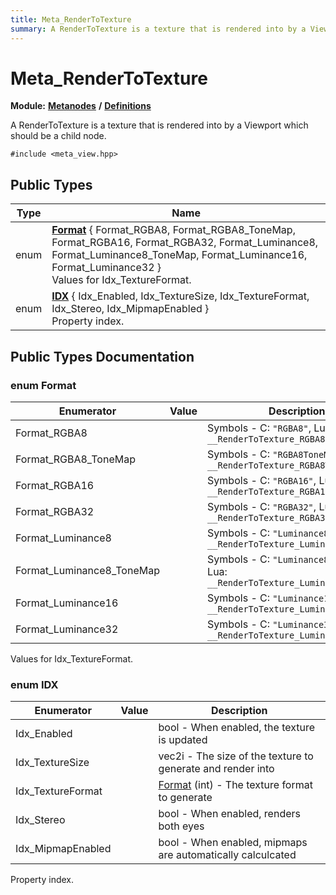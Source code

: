 ```yaml
---
title: Meta_RenderToTexture
summary: A RenderToTexture is a texture that is rendered into by a Viewport which should be a child node. 
---
```


# Meta_RenderToTexture

**Module:** **[Metanodes](../../modules/metanodes/index.mdx)** **/** **[Definitions](../../modules/metanodes/definitions.mdx)**

A RenderToTexture is a texture that is rendered into by a Viewport which should be a child node. 

`#include <meta_view.hpp>`

## Public Types

| Type           | Name           |
| -------------- | -------------- |
| enum| **[Format](#enum-format)** \{ Format_RGBA8, Format_RGBA8_ToneMap, Format_RGBA16, Format_RGBA32, Format_Luminance8, Format_Luminance8_ToneMap, Format_Luminance16, Format_Luminance32 \}<br />Values for Idx_TextureFormat.  |
| enum| **[IDX](#enum-idx)** \{ Idx_Enabled, Idx_TextureSize, Idx_TextureFormat, Idx_Stereo, Idx_MipmapEnabled \}<br />Property index.  |

## Public Types Documentation

### enum Format

| Enumerator | Value | Description |
| ---------- | ----- | ----------- |
| Format_RGBA8 | | Symbols - C: `"RGBA8"`, Lua: `__RenderToTexture_RGBA8`  |
| Format_RGBA8_ToneMap | | Symbols - C: `"RGBA8ToneMap"`, Lua: `__RenderToTexture_RGBA8ToneMap`  |
| Format_RGBA16 | | Symbols - C: `"RGBA16"`, Lua: `__RenderToTexture_RGBA16`  |
| Format_RGBA32 | | Symbols - C: `"RGBA32"`, Lua: `__RenderToTexture_RGBA32`  |
| Format_Luminance8 | | Symbols - C: `"Luminance8"`, Lua: `__RenderToTexture_Luminance8`  |
| Format_Luminance8_ToneMap | | Symbols - C: `"Luminance8ToneMap"`, Lua: `__RenderToTexture_Luminance8ToneMap`  |
| Format_Luminance16 | | Symbols - C: `"Luminance16"`, Lua: `__RenderToTexture_Luminance16`  |
| Format_Luminance32 | | Symbols - C: `"Luminance32"`, Lua: `__RenderToTexture_Luminance32`  |

Values for Idx_TextureFormat. 

### enum IDX

| Enumerator | Value | Description |
| ---------- | ----- | ----------- |
| Idx_Enabled | | bool - When enabled, the texture is updated   |
| Idx_TextureSize | | vec2i - The size of the texture to generate and render into   |
| Idx_TextureFormat | | [Format](../metanodes/meta-render-to-texture.mdx#enum-format) (int) - The texture format to generate   |
| Idx_Stereo | | bool - When enabled, renders both eyes   |
| Idx_MipmapEnabled | | bool - When enabled, mipmaps are automatically calculcated   |

Property index. 
